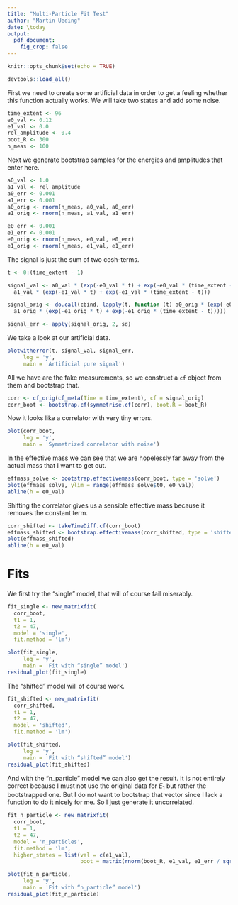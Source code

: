 ```yaml
---
title: "Multi-Particle Fit Test"
author: "Martin Ueding"
date: \today
output:
  pdf_document:
    fig_crop: false
---
```


```r
knitr::opts_chunk$set(echo = TRUE)

devtools::load_all()
```

First we need to create some artificial data in order to get a feeling whether this function actually works. We will take two states and add some noise.

```r
time_extent <- 96
e0_val <- 0.12
e1_val <- 0.0
rel_amplitude <- 0.4
boot_R <- 300
n_meas <- 100
```

Next we generate bootstrap samples for the energies and amplitudes that enter here.

```r
a0_val <- 1.0
a1_val <- rel_amplitude
a0_err <- 0.001
a1_err <- 0.001
a0_orig <- rnorm(n_meas, a0_val, a0_err)
a1_orig <- rnorm(n_meas, a1_val, a1_err)

e0_err <- 0.001
e1_err <- 0.001
e0_orig <- rnorm(n_meas, e0_val, e0_err)
e1_orig <- rnorm(n_meas, e1_val, e1_err)
```

The signal is just the sum of two cosh-terms.

```r
t <- 0:(time_extent - 1)

signal_val <- a0_val * (exp(-e0_val * t) + exp(-e0_val * (time_extent - t))) +
  a1_val * (exp(-e1_val * t) + exp(-e1_val * (time_extent - t)))

signal_orig <- do.call(cbind, lapply(t, function (t) a0_orig * (exp(-e0_orig * t) + exp(-e0_orig * (time_extent - t))) +
  a1_orig * (exp(-e1_orig * t) + exp(-e1_orig * (time_extent - t)))))

signal_err <- apply(signal_orig, 2, sd)
```

We take a look at our artificial data.

```r
plotwitherror(t, signal_val, signal_err,
     log = 'y',
     main = 'Artificial pure signal')
```

All we have are the fake measurements, so we construct a `cf` object from them and bootstrap that.

```r
corr <- cf_orig(cf_meta(Time = time_extent), cf = signal_orig)
corr_boot <- bootstrap.cf(symmetrise.cf(corr), boot.R = boot_R)
```

Now it looks like a correlator with very tiny errors.

```r
plot(corr_boot,
     log = 'y',
     main = 'Symmetrized correlator with noise')
```

In the effective mass we can see that we are hopelessly far away from the actual mass that I want to get out.

```r
effmass_solve <- bootstrap.effectivemass(corr_boot, type = 'solve')
plot(effmass_solve, ylim = range(effmass_solve$t0, e0_val))
abline(h = e0_val)
```

Shifting the correlator gives us a sensible effective mass because it removes the constant term.

```r
corr_shifted <- takeTimeDiff.cf(corr_boot)
effmass_shifted <- bootstrap.effectivemass(corr_shifted, type = 'shifted')
plot(effmass_shifted)
abline(h = e0_val)
```

# Fits

We first try the “single” model, that will of course fail miserably.

```r
fit_single <- new_matrixfit(
  corr_boot,
  t1 = 1,
  t2 = 47,
  model = 'single',
  fit.method = 'lm')

plot(fit_single,
     log = 'y',
     main = 'Fit with “single” model')
residual_plot(fit_single)
```

The “shifted” model will of course work.

```r
fit_shifted <- new_matrixfit(
  corr_shifted,
  t1 = 1,
  t2 = 47,
  model = 'shifted',
  fit.method = 'lm')

plot(fit_shifted,
     log = 'y',
     main = 'Fit with “shifted” model')
residual_plot(fit_shifted)
```

And with the “n_particle” model we can also get the result. It is not entirely correct because I must not use the original data for $E_1$ but rather the bootstrapped one. But I do not want to bootstrap that vector since I lack a function to do it nicely for me. So I just generate it uncorrelated.

```r
fit_n_particle <- new_matrixfit(
  corr_boot,
  t1 = 1,
  t2 = 47,
  model = 'n_particles',
  fit.method = 'lm',
  higher_states = list(val = c(e1_val),
                       boot = matrix(rnorm(boot_R, e1_val, e1_err / sqrt(n_meas)), ncol = 1)))

plot(fit_n_particle,
     log = 'y',
     main = 'Fit with “n_particle” model')
residual_plot(fit_n_particle)
```
